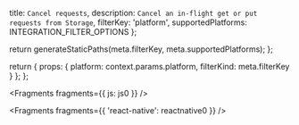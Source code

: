   title: `Cancel requests`,
  description: `Cancel an in-flight get or put requests from Storage`,
  filterKey: 'platform',
  supportedPlatforms: INTEGRATION_FILTER_OPTIONS
};



  return generateStaticPaths(meta.filterKey, meta.supportedPlatforms);
};

  return {
    props: {
      platform: context.params.platform,
      filterKind: meta.filterKey
    }
  };
};


<Fragments fragments={{ js: js0 }} />


<Fragments fragments={{ 'react-native': reactnative0 }} />
